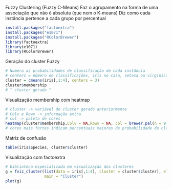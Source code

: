 Fuzzy Clustering (Fuzzy C-Means)
Faz o agrupamento na forma de uma associação que não é absoluta (que nem o K-means)
Diz como cada instância pertence a cada grupo por percentual

```{r}
install.packages("factoextra")
install.packages("e1071")
install.packages("RColorBrewer")
library(factoextra)
library(e1071)
library(RColorBrewer)
```

Geração do cluster Fuzzy

```{r}
# Numera as probabilidades de classificação de cada instância 
# centers = número de classificações, iris no caso, setosa ou virginica ou versicolor
cluster = cmeans(iris[,1:4], centers = 3)
cluster$membership
# ^ cluster gerado ^
```

Visualização membership com heatmap

```{r}
# cluster -> variável do cluster gerado anteriormente
# Colv e Rowv -> informação extra
# col -> paleta de cores
heatmap(cluster$membership,Colv = NA,Rowv = NA, col = brewer.pal(n = 9, name = "YlOrRd"))
# cores mais fortes indicam percentuais maiores de probabilidade de classificação
```

Matriz de confusão

```{r}
table(iris$Species, cluster$cluster)
```

Visualização com factoextra

```{r}
# biblioteca especializada em visualização dos clusteres
g = fviz_cluster(list(data = iris[,1:4], cluster = cluster$cluster), ellipse.type = "norm", ggtheme = theme_bw(),
                 main = "Cluster")
plot(g)
```

